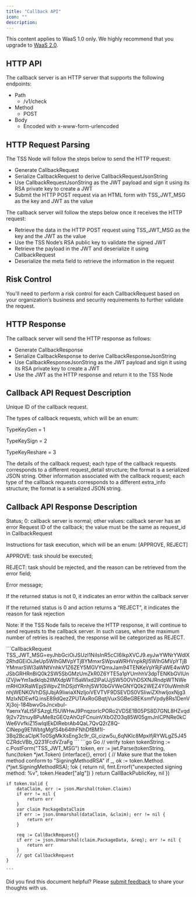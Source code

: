 ```yaml
---
title: "Callback API"
icon: ""
description:
---
```

<Note>This content applies to WaaS 1.0 only. We highly recommend that you upgrade to [WaaS 2.0](/v2/guides/overview/introduction).</Note>

## HTTP API

The callback server is an HTTP server that supports the following endpoints:

* Path
  * /v1/check
* Method
  * POST
* Body
  * Encoded with x-www-form-urlencoded&#x20;

## HTTP Request Parsing&#x20;

The TSS Node will follow the steps below to send the HTTP request:

* Generate CallbackRequest
* Serialize CallbackRequest to derive CallbackRequestJsonString
* Use CallbackRequestJsonString as the JWT payload and sign it using its RSA private key to create a JWT
* Submit the HTTP POST request via an HTML form with TSS\_JWT\_MSG as the key and JWT as the value

The callback server will follow the steps below once it receives the HTTP request:

* Retrieve the data in the HTTP POST request using TSS\_JWT\_MSG as the key and the JWT as the value
* Use the TSS Node’s RSA public key to validate the signed JWT
* Retrieve the payload in the JWT and deserialize it using CallbackRequest
* Deserialize the meta field to retrieve the information in the request

## Risk Control

You'll need to perform a risk control for each CallbackRequest based on your organization’s business and security requirements to further validate the request.

## HTTP Response

The callback server will send the HTTP response as follows: &#x20;

* Generate CallbackResponse
* Serialize CallbackResponse to derive CallbackResponseJsonString
* Use CallbackResponseJsonString as the JWT payload and sign it using its RSA private key to create a JWT
* Use the JWT as the HTTP response and return it to the TSS Node

## Callback API Request Description

<ParamField body="request_id" type="String" required>Unique ID of the callback request.</ParamField>
<ParamField body="request_type" type="Int" required><p>The types of callback requests, which will be an enum:</p><p></p><p>TypeKeyGen = 1</p><p>TypeKeySign = 2</p><p>TypeKeyReshare = 3</p></ParamField>
<ParamField body="request_detail" type="String" required>The details of the callback request; each type of the callback requests corresponds to a different request\_detail structure; the format is a serialized JSON string.</ParamField>
<ParamField body="extra_info" type="String" required>Other information associated with the callback request; each type of the callback requests corresponds to a different extra\_info structure; the format is a serialized JSON string.</ParamField>

## Callback API Response Description

<ResponseField name="status" type="Int" required>Status; 0: callback server is normal; other values: callback server has an error</ResponseField>
<ResponseField name="request_id" type="String" required>Request ID of the callback; the value must be the same as request\_id in CallbackRequest</ResponseField>
<ResponseField name="action" type="String" required><p>Instructions for task execution, which will be an enum: [APPROVE, REJECT]</p><p></p><p>APPROVE: task should be executed; </p><p></p><p>REJECT: task should be rejected, and the reason can be retrieved from the error field; </p><p></p></ResponseField>
<ResponseField name="error" type="String" optional><p>Error message;</p><p></p><p>If the returned status is not 0, it indicates an error within the callback server</p><p></p><p>If the returned status is 0 and action returns a “REJECT”, it indicates the reason for task rejection</p><p></p></ResponseField>

Note: If the TSS Node fails to receive the HTTP response, it will continue to send requests to the callback server. In such cases, when the maximum number of retries is reached, the response will be categorized as REJECT.

<RequestExample>
    ```CallbackRequest
    TSS_JWT_MSG=eyJhbGciOiJSUzI1NiIsInR5cCI6IkpXVCJ9.eyJwYWNrYWdlX2RhdGEiOiJleUp5WlhGMVpYTjBYMmxrSWpvaWRHVnpkRjl5WlhGMVpYTjBYMmxrSWl3aWNtVnhkV1Z6ZEY5MGVYQmxJam94TENKeVpYRjFaWE4wWDJSbGRHRnBiQ0k2SW5SbGMzUmZkR0Z6YTE5a1pYUmhhV3dpTENKbGVIUnlZVjlwYm1adklqb2llMXdpWTI5aWIxd2lPaUJjSW50OVhDSXNJRndpWTNWemRHOXRaWEpjSWpvZ1hDSjdYRnhjSW10bGVWeGNYQ0k2WEZ4Y0luWmhiRnhjWENKOVhDSjlJbjA9IiwiaXNzIjoiVEVTVF9DSEVDS0VSIiwiZXhwIjoxNjg3MzIxNDEwfQ.insE89dQezZPUTAxRoGBqtjVuxSGBeGBEKsmfVpdy8Rs1DenVXj3oj-184bwvGsJncxbul-YaenxYaLt5FSAzgLf5UWHwJ9PnqzorIcPORo2VDSE1B05PS8D7GNL8HZvqd9j2v72tnuy8PuMe8zGEOzAhOzFCnuinVXbOZO3q85W05gmJnICPNRe0kCWe6VvfkiZ15wlqlEkDlRebrAb4QaL7QvQ2rZ8Q-ClNepg9E1WbtgMgfS4b64thFNhDfBM1I-3Bq2BcaClpKTo0SgMkXsEng3c9r_Gl_cizw5u_6qNKlc8MpxlfjRYWLgZ5J45CZRdcVBb_Q231FcdVZraFg
    ```
</RequestExample>

<ResponseExample>
    ```go Go
    // verify token
    tokenString := c.PostForm("TSS_JWT_MSG")
    token, err := jwt.Parse(tokenString, func(token *jwt.Token) (interface{}, error) {
        // Make sure that the token method conform to "SigningMethodRSA"
        if _, ok := token.Method.(*jwt.SigningMethodRSA); !ok {
            return nil, fmt.Errorf("unexpected signing method: %v", token.Header["alg"])
        }
        return CallBackPublicKey, nil
    })

    if token.Valid {
        dataClaim, err := json.Marshal(token.Claims)
        if err != nil {
            return err
        }
        var claim PackageDataClaim
        if err := json.Unmarshal(dataClaim, &claim); err != nil {
            return err
        }

        req := CallBackRequest{}
        if err := json.Unmarshal(claim.PackageData, &req); err != nil {
            return err
        }
        // got CallbackRequest
    }

    ```
</ResponseExample>

<Tip>Did you find this document helpful? Please [submit feedback](https://forms.zohopublic.com/cobo/form/DocumentFeedbackForm/formperma/QvLOhxJv1_JMsJ-1dleZ8Itb_7rzN-LtgvsDdxosoVI) to share your thoughts with us.</Tip>